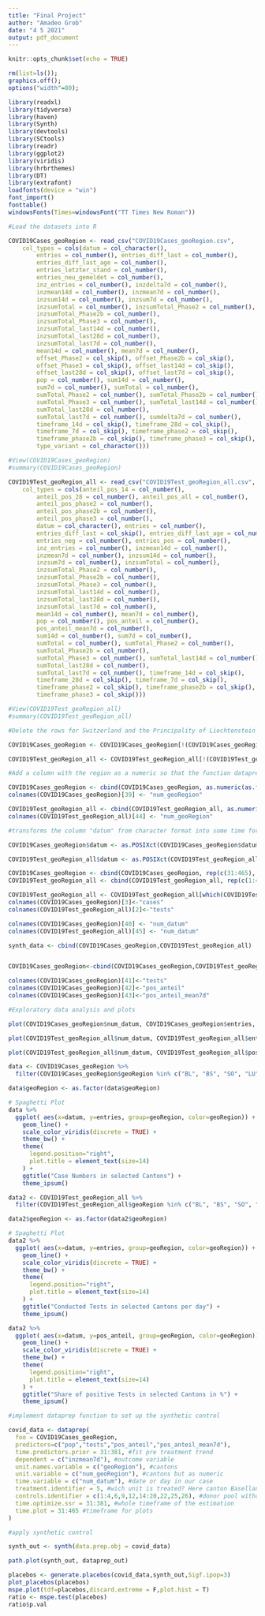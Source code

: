 ---
title: "Final Project"
author: "Amadeo Grob"
date: "4 5 2021"
output: pdf_document
---

```{r setup, include=FALSE}
knitr::opts_chunk$set(echo = TRUE)

rm(list=ls());                                                                      
graphics.off();                                                                     
options("width"=80);

library(readxl)
library(tidyverse)
library(haven)
library(Synth)
library(devtools)
library(SCtools)
library(readr)
library(ggplot2)
library(viridis)
library(hrbrthemes)
library(DT)
library(extrafont)
loadfonts(device = "win")
font_import()
fonttable()
windowsFonts(Times=windowsFont("TT Times New Roman"))
```

```{r}
#Load the datasets into R

COVID19Cases_geoRegion <- read_csv("COVID19Cases_geoRegion.csv", 
    col_types = cols(datum = col_character(), 
        entries = col_number(), entries_diff_last = col_number(), 
        entries_diff_last_age = col_number(), 
        entries_letzter_stand = col_number(), 
        entries_neu_gemeldet = col_number(), 
        inz_entries = col_number(), inzdelta7d = col_number(), 
        inzmean14d = col_number(), inzmean7d = col_number(), 
        inzsum14d = col_number(), inzsum7d = col_number(), 
        inzsumTotal = col_number(), inzsumTotal_Phase2 = col_number(), 
        inzsumTotal_Phase2b = col_number(), 
        inzsumTotal_Phase3 = col_number(), 
        inzsumTotal_last14d = col_number(), 
        inzsumTotal_last28d = col_number(), 
        inzsumTotal_last7d = col_number(), 
        mean14d = col_number(), mean7d = col_number(), 
        offset_Phase2 = col_skip(), offset_Phase2b = col_skip(), 
        offset_Phase3 = col_skip(), offset_last14d = col_skip(), 
        offset_last28d = col_skip(), offset_last7d = col_skip(), 
        pop = col_number(), sum14d = col_number(), 
        sum7d = col_number(), sumTotal = col_number(), 
        sumTotal_Phase2 = col_number(), sumTotal_Phase2b = col_number(), 
        sumTotal_Phase3 = col_number(), sumTotal_last14d = col_number(), 
        sumTotal_last28d = col_number(), 
        sumTotal_last7d = col_number(), sumdelta7d = col_number(), 
        timeframe_14d = col_skip(), timeframe_28d = col_skip(), 
        timeframe_7d = col_skip(), timeframe_phase2 = col_skip(), 
        timeframe_phase2b = col_skip(), timeframe_phase3 = col_skip(), 
        type_variant = col_character()))

#View(COVID19Cases_geoRegion)
#summary(COVID19Cases_geoRegion)

COVID19Test_geoRegion_all <- read_csv("COVID19Test_geoRegion_all.csv", 
    col_types = cols(anteil_pos_14 = col_number(), 
        anteil_pos_28 = col_number(), anteil_pos_all = col_number(), 
        anteil_pos_phase2 = col_number(), 
        anteil_pos_phase2b = col_number(), 
        anteil_pos_phase3 = col_number(), 
        datum = col_character(), entries = col_number(), 
        entries_diff_last = col_skip(), entries_diff_last_age = col_number(), 
        entries_neg = col_number(), entries_pos = col_number(), 
        inz_entries = col_number(), inzmean14d = col_number(), 
        inzmean7d = col_number(), inzsum14d = col_number(), 
        inzsum7d = col_number(), inzsumTotal = col_number(), 
        inzsumTotal_Phase2 = col_number(), 
        inzsumTotal_Phase2b = col_number(), 
        inzsumTotal_Phase3 = col_number(), 
        inzsumTotal_last14d = col_number(), 
        inzsumTotal_last28d = col_number(), 
        inzsumTotal_last7d = col_number(), 
        mean14d = col_number(), mean7d = col_number(), 
        pop = col_number(), pos_anteil = col_number(), 
        pos_anteil_mean7d = col_number(), 
        sum14d = col_number(), sum7d = col_number(), 
        sumTotal = col_number(), sumTotal_Phase2 = col_number(), 
        sumTotal_Phase2b = col_number(), 
        sumTotal_Phase3 = col_number(), sumTotal_last14d = col_number(), 
        sumTotal_last28d = col_number(), 
        sumTotal_last7d = col_number(), timeframe_14d = col_skip(), 
        timeframe_28d = col_skip(), timeframe_7d = col_skip(), 
        timeframe_phase2 = col_skip(), timeframe_phase2b = col_skip(), 
        timeframe_phase3 = col_skip()))

#View(COVID19Test_geoRegion_all)
#summary(COVID19Test_geoRegion_all)
```

```{r}
#Delete the rows for Switzerland and the Principality of Liechtenstein

COVID19Cases_geoRegion <- COVID19Cases_geoRegion[!(COVID19Cases_geoRegion$geoRegion=="CH" | COVID19Cases_geoRegion$geoRegion=="FL" | COVID19Cases_geoRegion$geoRegion=="CHFL" ),]

COVID19Test_geoRegion_all <- COVID19Test_geoRegion_all[!(COVID19Test_geoRegion_all$geoRegion=="CH" | COVID19Test_geoRegion_all$geoRegion=="CHFL" | COVID19Test_geoRegion_all$geoRegion=="FL" ),]

#Add a column with the region as a numeric so that the function dataprep can use it

COVID19Cases_geoRegion <- cbind(COVID19Cases_geoRegion, as.numeric(as.factor(COVID19Cases_geoRegion$geoRegion)))
colnames(COVID19Cases_geoRegion)[39] <- "num_geoRegion"

COVID19Test_geoRegion_all <- cbind(COVID19Test_geoRegion_all, as.numeric(as.factor(COVID19Test_geoRegion_all$geoRegion)))
colnames(COVID19Test_geoRegion_all)[44] <- "num_geoRegion"

#transforms the column "datum" from character format into some time format, but dataprep can only use numeric formats -> maybe solve with a loop? 26 cantons, 435 days

COVID19Cases_geoRegion$datum <- as.POSIXct(COVID19Cases_geoRegion$datum, origin = "2020-02-23", tz = "CET", format = "%Y-%m-%d")

COVID19Test_geoRegion_all$datum <- as.POSIXct(COVID19Test_geoRegion_all$datum, origin = "2020-01-24", tz = "CET", format = "%Y-%m-%d") #test dataset has 26 cantons but starts a month earlier -> 465 days measured, but many NAs in the first months

COVID19Cases_geoRegion <- cbind(COVID19Cases_geoRegion, rep(c(31:465), times = 26))
COVID19Test_geoRegion_all <- cbind(COVID19Test_geoRegion_all, rep(c(1:465), times = 26))

COVID19Test_geoRegion_all <- COVID19Test_geoRegion_all[which(COVID19Test_geoRegion_all$`rep(c(1:465), times = 26)`>30),]
colnames(COVID19Cases_geoRegion)[3]<-"cases"
colnames(COVID19Test_geoRegion_all)[2]<-"tests"

colnames(COVID19Cases_geoRegion)[40] <- "num_datum"
colnames(COVID19Test_geoRegion_all)[45] <- "num_datum"

synth_data <- cbind(COVID19Cases_geoRegion,COVID19Test_geoRegion_all)


COVID19Cases_geoRegion<-cbind(COVID19Cases_geoRegion,COVID19Test_geoRegion_all$tests,COVID19Test_geoRegion_all$pos_anteil,COVID19Test_geoRegion_all$pos_anteil_mean7d)

colnames(COVID19Cases_geoRegion)[41]<-"tests"
colnames(COVID19Cases_geoRegion)[42]<-"pos_anteil"
colnames(COVID19Cases_geoRegion)[43]<-"pos_anteil_mean7d"

```


```{r}
#Exploratory data analysis and plots

plot(COVID19Cases_geoRegion$num_datum, COVID19Cases_geoRegion$entries, type = "l", ylim = cbind(0, max(COVID19Cases_geoRegion$entries)), xlab = "Time", ylab = "Daily confirmed Cases")

plot(COVID19Test_geoRegion_all$num_datum, COVID19Test_geoRegion_all$entries, type = "l", ylim = cbind(0, 12000), xlab = "Time", ylab = "Daily conducted Tests")

plot(COVID19Test_geoRegion_all$num_datum, COVID19Test_geoRegion_all$pos_anteil, type = "l", ylim = cbind(-5, 100), xlab = "Time", ylab = "Share of positive results")

data <- COVID19Cases_geoRegion %>% 
  filter(COVID19Cases_geoRegion$geoRegion %in% c("BL", "BS", "SO", "LU", "ZG", "SH"))

data$geoRegion <- as.factor(data$geoRegion)

# Spaghetti Plot
data %>%
  ggplot( aes(x=datum, y=entries, group=geoRegion, color=geoRegion)) +
    geom_line() +
    scale_color_viridis(discrete = TRUE) +
    theme_bw() +
    theme(
      legend.position="right",
      plot.title = element_text(size=14)
    ) +
    ggtitle("Case Numbers in selected Cantons") +
    theme_ipsum()

data2 <- COVID19Test_geoRegion_all %>% 
  filter(COVID19Test_geoRegion_all$geoRegion %in% c("BL", "BS", "SO", "LU", "ZG", "SH"))

data2$geoRegion <- as.factor(data2$geoRegion)

# Spaghetti Plot
data2 %>%
  ggplot( aes(x=datum, y=entries, group=geoRegion, color=geoRegion)) +
    geom_line() +
    scale_color_viridis(discrete = TRUE) +
    theme_bw() +
    theme(
      legend.position="right",
      plot.title = element_text(size=14)
    ) +
    ggtitle("Conducted Tests in selected Cantons per day") +
    theme_ipsum()

data2 %>%
  ggplot( aes(x=datum, y=pos_anteil, group=geoRegion, color=geoRegion)) +
    geom_line() +
    scale_color_viridis(discrete = TRUE) +
    theme_bw() +
    theme(
      legend.position="right",
      plot.title = element_text(size=14)
    ) +
    ggtitle("Share of positive Tests in selected Cantons in %") +
    theme_ipsum()

```


```{r}
#implement dataprep function to set up the synthetic control

covid_data <- dataprep(
  foo = COVID19Cases_geoRegion,
  predictors=c("pop","tests","pos_anteil","pos_anteil_mean7d"),
  time.predictors.prior = 31:381, #fit pre treatment trend
  dependent = c("inzmean7d"), #outcome variable
  unit.names.variable = c("geoRegion"), #cantons
  unit.variable = c("num_geoRegion"), #cantons but as numeric
  time.variable = c("num_datum"), #date or day in our case
  treatment.identifier = 5, #wich unit is treated? Here canton Baselland
  controls.identifier = c(1:4,6,9,12,14:20,22,25,26), #donor pool without FR, GE, GR, JU, NE, TI, VS, VD
  time.optimize.ssr = 31:381, #whole timeframe of the estimation
  time.plot = 31:465 #timeframe for plots
)

#apply synthetic control

synth_out <- synth(data.prep.obj = covid_data)

path.plot(synth_out, dataprep_out)

```

```{r}
placebos <- generate.placebos(covid_data,synth_out,Sigf.ipop=3)
plot_placebos(placebos)
mspe.plot(tdf=placebos,discard.extreme = F,plot.hist = T)
ratio <- mspe.test(placebos)
ratio$p.val
```

